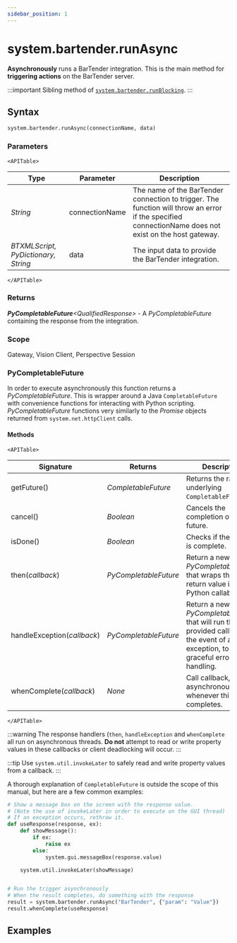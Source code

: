 ```yaml
---
sidebar_position: 1
---
```



# system.bartender.runAsync

**Asynchronously** runs a BarTender integration.
This is the main method for **triggering actions** on the BarTender server.

:::important
Sibling method of [`system.bartender.runBlocking`](scripting/../runBlocking.md).
:::

## Syntax

```python
system.bartender.runAsync(connectionName, data)
```

### Parameters

```mdx-code-block
<APITable>
```

| Type | Parameter | Description |
| --- | --- | --- |
| _String_ | connectionName | The name of the BarTender connection to trigger. The function will throw an error if the specified connectionName does not exist on the host gateway. |
| _BTXMLScript, PyDictionary, String_ | data | The input data to provide the BarTender integration. 

```mdx-code-block
</APITable>
```

### Returns
_**PyCompletableFuture**&lt;QualifiedResponse>_ - A _PyCompletableFuture_ containing the response from the integration.

### Scope
Gateway, Vision Client, Perspective Session


### PyCompletableFuture
In order to execute asynchronously this function returns a *PyCompletableFuture*. 
This is wrapper around a Java `CompletableFuture` with convenience functions for interacting with Python scripting. *PyCompletableFuture* functions very similarly to the *Promise* objects returned from `system.net.httpClient` calls. 

#### Methods

```mdx-code-block
<APITable>
```

| Signature | Returns | Description |
| --- | --- | ---|
| getFuture() | _CompletableFuture_ | Returns the raw underlying `CompletableFuture`. |
| cancel() | _Boolean_ | Cancels the completion of this future. |
| isDone() | _Boolean_ | Checks if the future is complete. |
| then(_callback_) |  _PyCompletableFuture_ | Return a new _PyCompletableFuture_ that wraps this one's return value in a Python callable. |
| handleException(_callback_) | _PyCompletableFuture_ | Return a new _PyCompletableFuture_ that will run the provided callback in the event of an exception, to attempt graceful error handling. |
| whenComplete(_callback_) | _None_ | Call callback, asynchronously, whenever this future completes. |

```mdx-code-block
</APITable>
```

:::warning
The response handlers (`then`, `handleException` and `whenComplete` all run on asynchronous threads. **Do not** attempt to read or write property values in these callbacks or client deadlocking will occur.
:::

:::tip
Use `system.util.invokeLater` to safely read and write property values from a callback.
:::

A thorough explanation of `CompletableFuture` is outside the scope of this manual, but here are a few common examples:

```python title="Run a function when a BarTender trigger completes"
# Show a message box on the screen with the response value.
# (Note the use of invokeLater in order to execute on the GUI thread)
# If an exception occurs, rethrow it.
def useResponse(response, ex):
    def showMessage():
        if ex:
            raise ex
        else:
            system.gui.messageBox(response.value)

    system.util.invokeLater(showMessage)


# Run the trigger asynchronously
# When the result completes, do something with the response
result = system.bartender.runAsync("BarTender", {"param": "Value"})
result.whenComplete(useResponse)
```

## Examples